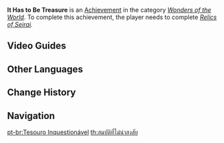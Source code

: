 {{Achievement Infobox
|title        = 
|id           = 81160
|order id     = 1146
|category     = Wonders of the World
|description  = "I already told you, it's just a picture!"
|requirements = Complete ''[[Relics of Seirai]].''
|primogems    = 5
|tracking     = 
|hidden       = 1
|topic        = 
|type         = Quest
}}
'''It Has to Be Treasure''' is an [[Achievement]] in the category ''[[Wonders of the World]]''. To complete this achievement, the player needs to complete ''[[Relics of Seirai]].''
<!--
==Trivia==
-->

==Video Guides==
{{EVT
|video1   = https://youtu.be/hKuoVvTW23o
|caption1 = It Has to Be Treasure Guide
}}

==Other Languages==
{{Other Languages
|en      = It Has to Be Treasure
|zhs     = 无可质疑的宝藏
|zhs_rm  = Wúkě Zhìyí de Bǎozàng
|zht     = 無可質疑的寶藏
|zht_rm  = Wúkě Zhíyí de Bǎozàng
|zh_tl   = Unmistakable Treasure
|ja      = 疑う余地のない宝物
|ja_rm   = Utagau Yochi no Nai Takaramono
|ja_tl   = Treasure Without a Place for Doubt
|ko      = 의심할 여지가 없는 보물
|ko_rm   = Uisimhal Yeojiga Eomneun Bomul
|ko_tl   = Undoubted Treasure
|es      = Un tesoro incuestionable
|es_tl   = An Unquestionable Treasure
|fr      = C'est forcément un trésor&nbsp;!
|fr_tl   = It Inevitably Is a Treasure!
|ru      = Неоспоримое сокровище
|ru_tl   = Undeniable Treasure
|th      = สมบัติที่ไม่น่าสงสัย
|th_rm   = 
|th_tl   = 
|vi      = Kho Báu Khó Tin
|vi_tl   = 
|de      = Es muss ein Schatz sein
|de_tl   = It Has to Be Treasure
|id      = Harta Karun Kah Ini&nbsp;....?
|id_tl   = Is This Treasure...?
|pt      = Tesouro Inquestionável
|pt_tl   = 
|tr      = Hazine Olmalı
|tr_tl   = 
|it      = Dev'essere un tesoro
|it_tl   = 
}}

==Change History==
{{Change History|2.1}}
<!--
==References==
{{Reflist}}
-->
==Navigation==
{{Achievement Navbox|Wonders of the World|Quest}}

[[pt-br:Tesouro Inquestionável]]
[[th:สมบัติที่ไม่น่าสงสัย]]